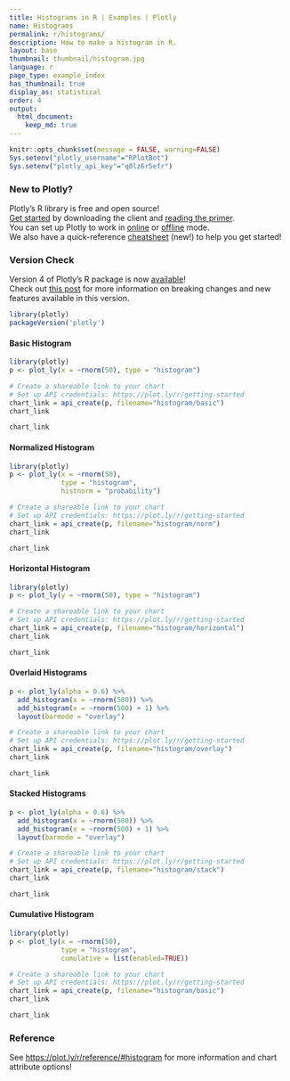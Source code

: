 ```yaml
---
title: Histograms in R | Examples | Plotly
name: Histograms
permalink: r/histograms/
description: How to make a histogram in R.
layout: base
thumbnail: thumbnail/histogram.jpg
language: r
page_type: example_index
has_thumbnail: true
display_as: statistical
order: 4
output:
  html_document:
    keep_md: true
---
```


```r
knitr::opts_chunk$set(message = FALSE, warning=FALSE)
Sys.setenv("plotly_username"="RPlotBot")
Sys.setenv("plotly_api_key"="q0lz6r5efr")
```
### New to Plotly?

Plotly's R library is free and open source!<br>
[Get started](https://plot.ly/r/getting-started/) by downloading the client and [reading the primer](https://plot.ly/r/getting-started/).<br>
You can set up Plotly to work in [online](https://plot.ly/r/getting-started/#hosting-graphs-in-your-online-plotly-account) or [offline](https://plot.ly/r/offline/) mode.<br>
We also have a quick-reference [cheatsheet](https://images.plot.ly/plotly-documentation/images/r_cheat_sheet.pdf) (new!) to help you get started!

### Version Check

Version 4 of Plotly's R package is now [available](https://plot.ly/r/getting-started/#installation)!<br>
Check out [this post](http://moderndata.plot.ly/upgrading-to-plotly-4-0-and-above/) for more information on breaking changes and new features available in this version.
```r
library(plotly)
packageVersion('plotly')
```

#### Basic Histogram

```r
library(plotly)
p <- plot_ly(x = ~rnorm(50), type = "histogram")

# Create a shareable link to your chart
# Set up API credentials: https://plot.ly/r/getting-started
chart_link = api_create(p, filename="histogram/basic")
chart_link
```

```r
chart_link
```

#### Normalized Histogram

```r
library(plotly)
p <- plot_ly(x = ~rnorm(50),
             type = "histogram",
             histnorm = "probability")

# Create a shareable link to your chart
# Set up API credentials: https://plot.ly/r/getting-started
chart_link = api_create(p, filename="histogram/norm")
chart_link
```

```r
chart_link
```

#### Horizontal Histogram

```r
library(plotly)
p <- plot_ly(y = ~rnorm(50), type = "histogram")

# Create a shareable link to your chart
# Set up API credentials: https://plot.ly/r/getting-started
chart_link = api_create(p, filename="histogram/horizontal")
chart_link
```

```r
chart_link
```

#### Overlaid Histograms

```r
p <- plot_ly(alpha = 0.6) %>%
  add_histogram(x = ~rnorm(500)) %>%
  add_histogram(x = ~rnorm(500) + 1) %>%
  layout(barmode = "overlay")

# Create a shareable link to your chart
# Set up API credentials: https://plot.ly/r/getting-started
chart_link = api_create(p, filename="histogram/overlay")
chart_link
```

```r
chart_link
```

#### Stacked Histograms

```r
p <- plot_ly(alpha = 0.6) %>%
  add_histogram(x = ~rnorm(500)) %>%
  add_histogram(x = ~rnorm(500) + 1) %>%
  layout(barmode = "overlay")

# Create a shareable link to your chart
# Set up API credentials: https://plot.ly/r/getting-started
chart_link = api_create(p, filename="histogram/stack")
chart_link
```

```r
chart_link
```

#### Cumulative Histogram

```r
library(plotly)
p <- plot_ly(x = ~rnorm(50),
             type = "histogram",
             cumulative = list(enabled=TRUE))

# Create a shareable link to your chart
# Set up API credentials: https://plot.ly/r/getting-started
chart_link = api_create(p, filename="histogram/basic")
chart_link
```

```r
chart_link
```

### Reference

See [https://plot.ly/r/reference/#histogram](https://plot.ly/r/reference/#histogram) for more information and chart attribute options!
